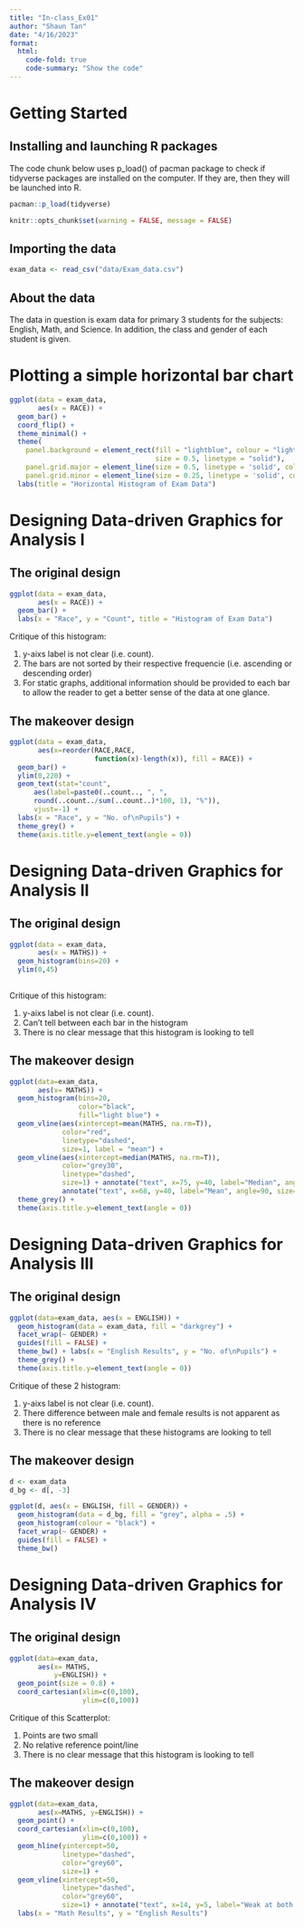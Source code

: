 ```yaml
---
title: "In-class_Ex01"
author: "Shaun Tan"
date: "4/16/2023"
format:
  html:
    code-fold: true
    code-summary: "Show the code"
---
```


# Getting Started

## Installing and launching R packages

The code chunk below uses p_load() of pacman package to check if tidyverse packages are installed on the computer. If they are, then they will be launched into R.

```r
pacman::p_load(tidyverse)
```

```r
knitr::opts_chunk$set(warning = FALSE, message = FALSE) 
```

## Importing the data

```r
exam_data <- read_csv("data/Exam_data.csv")
```

## About the data

The data in question is exam data for primary 3 students for the subjects: English, Math, and Science. In addition, the class and gender of each student is given.

# Plotting a simple horizontal bar chart

```r
ggplot(data = exam_data,
       aes(x = RACE)) + 
  geom_bar() +
  coord_flip() +
  theme_minimal() +
  theme(
    panel.background = element_rect(fill = "lightblue", colour = "lightblue", 
                                    size = 0.5, linetype = "solid"),
    panel.grid.major = element_line(size = 0.5, linetype = 'solid', colour = "white"), 
    panel.grid.minor = element_line(size = 0.25, linetype = 'solid', colour = "white")) +
  labs(title = "Horizontal Histogram of Exam Data")
```

# Designing Data-driven Graphics for Analysis I

## The original design

```r
ggplot(data = exam_data,
       aes(x = RACE)) + 
  geom_bar() +
  labs(x = "Race", y = "Count", title = "Histogram of Exam Data")
```

Critique of this histogram:

1.  y-aixs label is not clear (i.e. count).
2.  The bars are not sorted by their respective frequencie (i.e. ascending or descending order)
3.  For static graphs, additional information should be provided to each bar to allow the reader to get a better sense of the data at one glance.

## The makeover design

```r
ggplot(data = exam_data,
       aes(x=reorder(RACE,RACE,
                     function(x)-length(x)), fill = RACE)) + 
  geom_bar() +
  ylim(0,220) +
  geom_text(stat="count", 
      aes(label=paste0(..count.., ", ", 
      round(..count../sum(..count..)*100, 1), "%")),
      vjust=-1) +
  labs(x = "Race", y = "No. of\nPupils") +
  theme_grey() +
  theme(axis.title.y=element_text(angle = 0))
```
# Designing Data-driven Graphics for Analysis II

## The original design
```r
ggplot(data = exam_data,
       aes(x = MATHS)) + 
  geom_histogram(bins=20) +
  ylim(0,45)
  
```
Critique of this histogram:

1.  y-aixs label is not clear (i.e. count).
2.  Can't tell between each bar in the histogram
3.  There is no clear message that this histogram is looking to tell

## The makeover design

```r
ggplot(data=exam_data, 
       aes(x= MATHS)) +
  geom_histogram(bins=20, 
                 color="black", 
                 fill="light blue") +
  geom_vline(aes(xintercept=mean(MATHS, na.rm=T)),
             color="red", 
             linetype="dashed", 
             size=1, label = "mean") +
  geom_vline(aes(xintercept=median(MATHS, na.rm=T)),
             color="grey30",
             linetype="dashed", 
             size=1) + annotate("text", x=75, y=40, label="Median", angle=90, size=3, color="grey30") +
             annotate("text", x=68, y=40, label="Mean", angle=90, size=3, color="red") + ylim(0,45) + labs(x = "Math Results", y = "No. of\nPupils") +
  theme_grey() +
  theme(axis.title.y=element_text(angle = 0))
```

# Designing Data-driven Graphics for Analysis III

## The original design

```r
ggplot(data=exam_data, aes(x = ENGLISH)) +
  geom_histogram(data = exam_data, fill = "darkgrey") +
  facet_wrap(~ GENDER) +
  guides(fill = FALSE) +  
  theme_bw() + labs(x = "English Results", y = "No. of\nPupils") +
  theme_grey() +
  theme(axis.title.y=element_text(angle = 0))
```
Critique of these 2 histogram:

1.  y-aixs label is not clear (i.e. count).
2.  There difference between male and female results is not apparent as there is no reference
3.  There is no clear message that these histograms are looking to tell

## The makeover design

```r
d <- exam_data   
d_bg <- d[, -3]  

ggplot(d, aes(x = ENGLISH, fill = GENDER)) +
  geom_histogram(data = d_bg, fill = "grey", alpha = .5) +
  geom_histogram(colour = "black") +
  facet_wrap(~ GENDER) +
  guides(fill = FALSE) +  
  theme_bw()
```
# Designing Data-driven Graphics for Analysis IV

## The original design

```r
ggplot(data=exam_data, 
       aes(x= MATHS, 
           y=ENGLISH)) +
  geom_point(size = 0.8) +
  coord_cartesian(xlim=c(0,100),
                  ylim=c(0,100))
```
Critique of this Scatterplot:

1.  Points are two small
2.  No relative reference point/line 
3.  There is no clear message that this histogram is looking to tell

## The makeover design

```r
ggplot(data=exam_data, 
       aes(x=MATHS, y=ENGLISH)) +
  geom_point() +
  coord_cartesian(xlim=c(0,100),
                  ylim=c(0,100)) +
  geom_hline(yintercept=50,
             linetype="dashed",
             color="grey60",
             size=1) + 
  geom_vline(xintercept=50, 
             linetype="dashed",
             color="grey60",
             size=1) + annotate("text", x=14, y=5, label="Weak at both Subjects", angle=0, size=5, color="red") + annotate("text", x=85, y=100, label="Strong at both Subjects", angle=0, size=5, color="green") + annotate("text", x=85, y=5, label="Stronger at Maths", angle=0, size=5, color="orange") + annotate("text", x=14, y=100, label="Stronger at English", angle=0, size=5, color="orange") + 
  labs(x = "Math Results", y = "English Results")
```